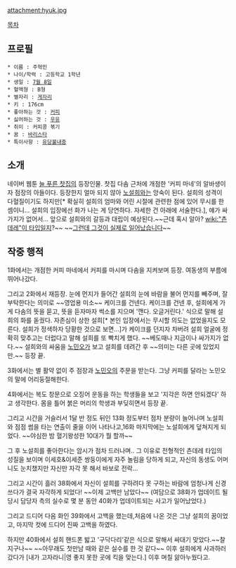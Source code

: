 attachment:hyuk.jpg

[[목차]]

== 프로필 ==
 * 이름 : 주혁민
 * 나이/학력 : 고등학교 1학년
 * 생일 : [[7월 8일]]
 * 혈액형 : B형
 * 별자리 : [[게자리]]
 * 키 : 176cm
 * 좋아하는 것 : [[커피]]
 * 싫어하는 것 : [[우유]]
 * 취미 : 커피콩 볶기
 * 꿈 : [[바리스타]]
 * 특이사항 : [[유당불내증]]

== 소개 ==
네이버 웹툰 [[늘 푸른 찻집]]의 등장인물. 찻집 다솜 근처에 개점한 '커피 마네'의 알바생이자 점장의 아들이다. 등장한지 얼마 되지 않아 [[노설희]]와는 앙숙이 된다. 설희의 성격이 다혈질이기도 하지만[* 확실히 설희의 엄마와 어린 시절에 관련한 점에 있어 무시를 한 셈이니... 설희의 입장에선 화가 나는 게 당연하다. 자세한 건 아래에 서술한다.], 얘가 싸가지가 없어서... 앞으로 설희와의 갈등과 대립이 예상된다.~~근데 혹시 알아? [[wiki:"츤데레"이 타입]]일지?~~ ~~[[그런데 그것이 실제로 일어났습니다]]~~

== 작중 행적 ==
1화에서는 개점한 커피 마네에서 커피를 마시며 다솜을 지켜보며 등장. 여동생의 부름에 뛰어나갔다.

그리고 2화에서 재등장. 눈에 먼지가 들어간 설희의 눈에 바람을 불어 먼지를 빼주며, 잘 부탁한다는 의미로 ~~영업용 미소~~ 케이크를 건넨다. 케이크를 건넨 후, 설희에게 가게 다솜의  뜻을 묻고, 뜻을 듣자마자 썩소를 지으며 '깬다. 오글거린다.' 식으로 말해 설희의 화를 돋궜다. 자존심이 상한 설희[* 본인 입장에서는 무시할 의도는 없었을지도 모른다. 설희가 정색하자 당황한 것으로 보면...]가 케이크를 던지자 차버려 설희 얼굴에 정확히 맞추고는 더럽다고 말해 설희를 또 빡치게 했다. ~~베도때나 지금이나 싸가지가 없다.~~ 설희와의 싸움을 [[노민오]]가 보고 설희를 데려간 후 ~~의미는 다른 곳에 있었지만.~~ 등장 끝.

3화에서는 별 활약 없이 주 점장과 [[노민오]]의 주문을 받는다. 그냥 커피를 달라는 노민오의 말에 어리둥절해한다. 

4화에서는 복도 창문으로 오징어 운동을 하는 학생들을 보고 '지각은 하면 안되겠다' 하고 생각한다. 몸을 틀어 붉은 머리의 학생과 부딪히면서 등장 끝.

그리고 시간을 거슬러서 1달 반 정도 뒤인 13화 정도부터 점차 분량이 늘어나며 노설희와 점점 썸을 타는 연출이 줄을 이어 나타나고,16화 마지막에는 노설희에게 덮쳐지게 되었다. ~~야심한 밤 혈기왕성한 10대가 뭘 할까~~

그 후 노설희를 좋아한다는 암시가 점차 드러나며..
그 이유로 전형적인 츤데레 타입의 성질을 보이며 이세호&이세준 쌍둥이에게 자주 놀림을 당하게 되고,
자신의 동생도 어머니도 눈치챘지만 자신만 자각 못 해서 바보로 전락...

그리고 시간이 흘러 38화에서 자신이 설희를 구하려다 못 구하는 바람에 엄청나게 신경쓰다가 결국 자각하게 되었다!
~~이제 고백만 남았다~~ 
(여담으로 38화가 업데이트 될 당시 담당자 측의 실수로 몇 분 동안 40화가 업데이트되는 사고가 일어났었다.)

그리고 드디어 다음 화인 39화에서 고백을 했는데,처음에 나온 것은 그냥 설희의 꿈이었고,
마지막 컷에 드디어 진짜 고백을 하였다.

하지만 40화에서 설희 핸드폰 밟고 '구닥다리'같은 식으로 말해서 싸대기 맞았다.~~찰지구나~~
~~아무래도 첫만남 때와 같은 실수를 한 것 같다~~ 이후 설희에게 사과하러 갔다가 [내가 고자라니|영 좋지 못한 곳에 킥을 맞는다.] 이후 며칠 앓아누웠다고.

